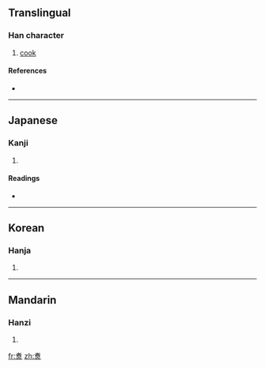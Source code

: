 {{also|煮}}
==Translingual==

===Han character===
{{Han char|rn=86|rad=火|as=09|sn=13|four=|canj=十日火 (JAF), X十日火 (XJAF)}}

# [[cook]]

====References====
* {{Han ref|kx=0676.130|hdz=32208.050|uh=7151|ud=29009}}

----

==Japanese==

===Kanji===
{{ja-kanji|grade=|rs=火09}}

# {{defn|Japanese|sort=火09}}

====Readings====
* {{ja-readings|on=[[しゃ]] (sha), [[しょ]] (sho)|kun=[[にる]] (niru), [[にえる]] (nieru)}}

----

==Korean==

===Hanja===
{{ko-hanja|hangeul=자|eumhun=|rv=ja|mr=cha|y=ca}}

# {{defn|Korean|sort=火09}}

----

==Mandarin==

===Hanzi===
{{cmn-hanzi|pin=[[zhǔ]] ([[zhu3]])|wg=chu<sup>3</sup>}}

# {{defn|Mandarin|sort=火09}}

[[fr:煑]]
[[zh:煑]]